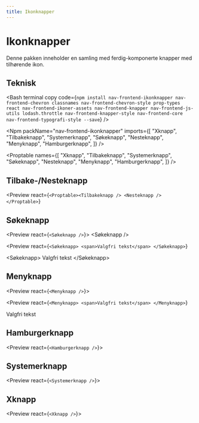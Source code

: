 ```yaml
---
title: Ikonknapper
---
```


# Ikonknapper

Denne pakken inneholder en samling med ferdig-komponerte knapper med tilhørende ikon.

<TableOfContents />

## Teknisk

<Bash
  terminal
  copy
  code={`npm install nav-frontend-ikonknapper nav-frontend-chevron classnames nav-frontend-chevron-style prop-types react nav-frontend-ikoner-assets nav-frontend-knapper nav-frontend-js-utils lodash.throttle nav-frontend-knapper-style nav-frontend-core nav-frontend-typografi-style --save`}
/>

<Npm
  packName="nav-frontend-ikonknapper"
  imports={[
    "Xknapp",
    "Tilbakeknapp",
    "Systemerknapp",
    "Søkeknapp",
    "Nesteknapp",
    "Menyknapp",
    "Hamburgerknapp",
  ]}
/>

<Proptable
  names={[
    "Xknapp",
    "Tilbakeknapp",
    "Systemerknapp",
    "Søkeknapp",
    "Nesteknapp",
    "Menyknapp",
    "Hamburgerknapp",
  ]}
/>

## Tilbake-/Nesteknapp

<Preview
  react={`<Proptable><Tilbakeknapp />
  <Nesteknapp /></Proptable>`}
>
  <Tilbakeknapp />
  <Nesteknapp />
</Preview>

## Søkeknapp

<Preview react={`<Søkeknapp />`}>
  <Søkeknapp />
</Preview>

<Preview
  react={`<Søkeknapp>
    <span>Valgfri tekst</span>
  </Søkeknapp>`}
>
  <Søkeknapp>
    <span>Valgfri tekst</span>
  </Søkeknapp>
</Preview>

## Menyknapp

<Preview react={`<Menyknapp />`}>
  <Menyknapp />
</Preview>

<Preview
  react={`<Menyknapp>
    <span>Valgfri tekst</span>
  </Menyknapp>`}
>
  <Menyknapp>
    <span>Valgfri tekst</span>
  </Menyknapp>
</Preview>

## Hamburgerknapp

<Preview react={`<Hamburgerknapp />`}>
  <Hamburgerknapp />
</Preview>

## Systemerknapp

<Preview react={`<Systemerknapp />`}>
  <Systemerknapp />
</Preview>

## Xknapp

<Preview react={`<Xknapp />`}>
  <Xknapp />
</Preview>
